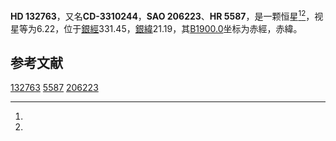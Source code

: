 {{Starbox begin
| name = HD 132763
}}
{{Starbox observe
| epoch = [[J2000.0|J2000.0]]
| constell = {{星座名待查}}<ref name=SIMBAD>{{cite web
 | url=http://simbad.u-strasbg.fr/simbad/sim-id?Ident=HR+5587
 | title=Pulsating variable Star
 | publisher=Centre de Données astronomiques de Strasbourg
 | work=SIMBAD
 | accessdate=2012-07-13
 | archive-date=2016-03-16
 | archive-url=https://web.archive.org/web/20160316215324/http://simbad.u-strasbg.fr/simbad/sim-id?Ident=HR+5587
 | dead-url=no
 }}</ref><ref name=DATA>{{cite web
 | url=http://vizier.u-strasbg.fr/viz-bin/VizieR-5?-out.add=.&-source=5050&-corr=PK=HR&-out.max=9999&HR=5587
 | title=VizieR Detailed Page
 | accessdate=2012-07-13
 | archive-date=2016-03-05
 | archive-url=https://web.archive.org/web/20160305054729/http://vizier.u-strasbg.fr/viz-bin/VizieR-5?-out.add=.&-source=5050&-corr=PK=HR&-out.max=9999&HR=5587
 | dead-url=no
 }}</ref>
| 星官 = 
| ra = {{RA|15|1|58.1}}<ref name=SIMBAD /><ref name=DATA />
| dec = {{DEC|-34|21|32}}<ref name=SIMBAD /><ref name=DATA />
| appmag_v = 6.22<ref name=SIMBAD /><ref name=DATA />
}}
{{Starbox character
| class = A8IV<ref name=SIMBAD /><ref name=DATA />
| b-v = 0.24<ref name=SIMBAD /><ref name=DATA />
| u-b = 0.13<ref name=SIMBAD /><ref name=DATA />
| r-i = 0.13<ref name=SIMBAD /><ref name=DATA />
| variable = 
}}
{{Starbox astrometry
| radial_v = 0.13
| prop_mo_ra = -3
| parallax = 
| p_error = 
}}
{{Starbox catalog
| names =CD-3310244，[[SAO星表|SAO]] 206223，[[HD星表|HD]] 132763，[[HR星表|HR]] 5587}}
{{Starbox reference |Simbad=HR+5587}}
{{Starbox end}}

'''HD 132763'''，又名'''CD-3310244'''，'''SAO 206223'''、'''HR 5587'''，是一颗恒星<ref name=SIMBAD /><ref name=DATA />，视星等为6.22，位于[[銀道座標系|銀經]]331.45，[[銀道座標系|銀緯]]21.19，其[[B1900.0|B1900.0]]坐标为赤經{{RA|14|55|47.1}}，赤緯{{DEC|-33|21.19|45}}。

== 参考文献 ==
{{reflist}}

{{star-stub}}

[[Category:HD和HDE天體|132763]]
[[Category:HR天體|5587]]
[[Category:SAO天體|206223]]